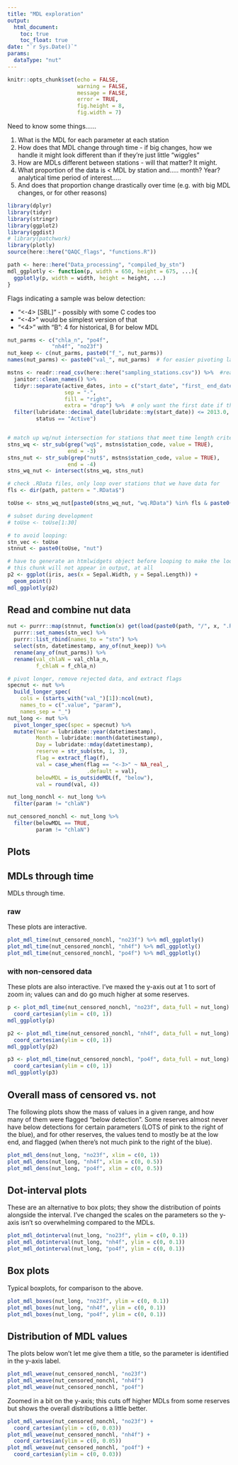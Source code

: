 ```yaml
---
title: "MDL exploration"
output: 
  html_document: 
    toc: true
    toc_float: true
date: "`r Sys.Date()`"
params: 
  dataType: "nut"
---
```


```r
knitr::opts_chunk$set(echo = FALSE,
                      warning = FALSE,
                      message = FALSE,
                      error = TRUE,
                      fig.height = 8,
                      fig.width = 7)
```

Need to know some things......  

1.  What is the MDL for each parameter at each station  
2.  How does that MDL change through time - if big changes, how we handle it might look different than if they're just little "wiggles"  
3.  How are MDLs different between stations - will that matter? It might.  
4.  What proportion of the data is < MDL by station and..... month? Year? analytical time period of interest.....  
5.  And does that proportion change drastically over time (e.g. with big MDL changes, or for other reasons)  


```r
library(dplyr)
library(tidyr)
library(stringr)
library(ggplot2)
library(ggdist)
# library(patchwork)
library(plotly)
source(here::here("QAQC_flags", "functions.R"))

path <- here::here("Data_processing", "compiled_by_stn")
mdl_ggplotly <- function(p, width = 650, height = 675, ...){
  ggplotly(p, width = width, height = height, ...)
}
```

Flags indicating a sample was below detection:  

-  "<-4> [SBL]" - possibly with some C codes too  
-  "<-4>" would be simplest version of that  
-  "<4>" with "B": 4 for historical, B for below MDL  

```r
nut_parms <- c("chla_n", "po4f", 
              "nh4f", "no23f")
nut_keep <- c(nut_parms, paste0("f_", nut_parms))
names(nut_parms) <- paste0("val_", nut_parms)  # for easier pivoting later
```

```r
mstns <- readr::read_csv(here::here("sampling_stations.csv")) %>%  #read.csv threw an error for some reason
  janitor::clean_names() %>%   
  tidyr::separate(active_dates, into = c("start_date", "first_ end_date"),
                  sep = "-",
                  fill = "right",
                  extra = "drop") %>%  # only want the first date if there are multiples
  filter(lubridate::decimal_date(lubridate::my(start_date)) <= 2013.0,
         status == "Active")


# match up wq/nut intersection for stations that meet time length criteria
stns_wq <- str_sub(grep("wq$", mstns$station_code, value = TRUE),
                   end = -3)
stns_nut <- str_sub(grep("nut$", mstns$station_code, value = TRUE),
                   end = -4)
stns_wq_nut <- intersect(stns_wq, stns_nut)
```

```r
# check .RData files, only loop over stations that we have data for
fls <- dir(path, pattern = ".RData$")

toUse <- stns_wq_nut[paste0(stns_wq_nut, "wq.RData") %in% fls & paste0(stns_wq_nut, "nut.RData") %in% fls]

# subset during development
# toUse <- toUse[1:30]

# to avoid looping:
stn_vec <- toUse
stnnut <- paste0(toUse, "nut")
```

```r
# have to generate an htmlwidgets object before looping to make the loop work
# this chunk will not appear in output, at all
p2 <- ggplot(iris, aes(x = Sepal.Width, y = Sepal.Length)) +
  geom_point()
mdl_ggplotly(p2)
```

## Read and combine nut data  

```r
nut <- purrr::map(stnnut, function(x) get(load(paste0(path, "/", x, ".RData")))) %>% 
  purrr::set_names(stn_vec) %>% 
  purrr::list_rbind(names_to = "stn") %>% 
  select(stn, datetimestamp, any_of(nut_keep)) %>% 
  rename(any_of(nut_parms)) %>% 
  rename(val_chlaN = val_chla_n,
         f_chlaN = f_chla_n) 

# pivot longer, remove rejected data, and extract flags
specnut <- nut %>% 
  build_longer_spec(
    cols = (starts_with("val_")[1]):ncol(nut),
    names_to = c(".value", "param"),
    names_sep = "_")
nut_long <- nut %>% 
  pivot_longer_spec(spec = specnut) %>% 
  mutate(Year = lubridate::year(datetimestamp),
         Month = lubridate::month(datetimestamp),
         Day = lubridate::mday(datetimestamp),
         reserve = str_sub(stn, 1, 3),
         flag = extract_flag(f),
         val = case_when(flag == "<-3>" ~ NA_real_,
                         .default = val),
         belowMDL = is_outsideMDL(f, "below"),
         val = round(val, 4))

nut_long_nonchl <- nut_long %>% 
  filter(param != "chlaN")

nut_censored_nonchl <- nut_long %>% 
  filter(belowMDL == TRUE,
         param != "chlaN")
```

## Plots  

## MDLs through time  

MDLs through time.  

### raw  

These plots are interactive.  

```r
plot_mdl_time(nut_censored_nonchl, "no23f") %>% mdl_ggplotly()
plot_mdl_time(nut_censored_nonchl, "nh4f") %>% mdl_ggplotly()
plot_mdl_time(nut_censored_nonchl, "po4f") %>% mdl_ggplotly()
```

### with non-censored data  

These plots are also interactive. I've maxed the y-axis out at 1 to sort of zoom in; values can and do go much higher at some reserves.    

```r
p <- plot_mdl_time(nut_censored_nonchl, "no23f", data_full = nut_long) +
  coord_cartesian(ylim = c(0, 1)) 
mdl_ggplotly(p)

p2 <- plot_mdl_time(nut_censored_nonchl, "nh4f", data_full = nut_long) +
  coord_cartesian(ylim = c(0, 1)) 
mdl_ggplotly(p2)

p3 <- plot_mdl_time(nut_censored_nonchl, "po4f", data_full = nut_long) +
  coord_cartesian(ylim = c(0, 1))
mdl_ggplotly(p3)
```


## Overall mass of censored vs. not  

The following plots show the mass of values in a given range, and how many of them were flagged "below detection". Some reserves almost never have below detections for certain parameters (LOTS of pink to the right of the blue), and for other reserves, the values tend to mostly be at the low end, and flagged (when there's not much pink to the right of the blue).  

```r
plot_mdl_dens(nut_long, "no23f", xlim = c(0, 1))
plot_mdl_dens(nut_long, "nh4f", xlim = c(0, 0.5))
plot_mdl_dens(nut_long, "po4f", xlim = c(0, 0.5))
```


## Dot-interval plots  

These are an alternative to box plots; they show the distribution of points alongside the interval. I've changed the scales on the parameters so the y-axis isn't so overwhelming compared to the MDLs.  

```r
plot_mdl_dotinterval(nut_long, "no23f", ylim = c(0, 0.1))
plot_mdl_dotinterval(nut_long, "nh4f", ylim = c(0, 0.1))
plot_mdl_dotinterval(nut_long, "po4f", ylim = c(0, 0.1))
```


## Box plots  

Typical boxplots, for comparison to the above.       

```r
plot_mdl_boxes(nut_long, "no23f", ylim = c(0, 0.1))
plot_mdl_boxes(nut_long, "nh4f", ylim = c(0, 0.1))
plot_mdl_boxes(nut_long, "po4f", ylim = c(0, 0.1))
```


## Distribution of MDL values  

The plots below won't let me give them a title, so the parameter is identified in the y-axis label.  

```r
plot_mdl_weave(nut_censored_nonchl, "no23f")
plot_mdl_weave(nut_censored_nonchl, "nh4f")
plot_mdl_weave(nut_censored_nonchl, "po4f")
```


Zoomed in a bit on the y-axis; this cuts off higher MDLs from some reserves but shows the overall distributions a little better.  

```r
plot_mdl_weave(nut_censored_nonchl, "no23f") +
  coord_cartesian(ylim = c(0, 0.03))
plot_mdl_weave(nut_censored_nonchl, "nh4f") +
  coord_cartesian(ylim = c(0, 0.05))
plot_mdl_weave(nut_censored_nonchl, "po4f") +
  coord_cartesian(ylim = c(0, 0.03))
```